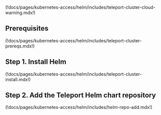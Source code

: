 (!docs/pages/kubernetes-access/helm/includes/teleport-cluster-cloud-warning.mdx!)

## Prerequisites

(!docs/pages/kubernetes-access/helm/includes/teleport-cluster-prereqs.mdx!)

## Step 1. Install Helm

(!docs/pages/kubernetes-access/helm/includes/teleport-cluster-install.mdx!)

## Step 2. Add the Teleport Helm chart repository

(!docs/pages/kubernetes-access/helm/includes/helm-repo-add.mdx!)